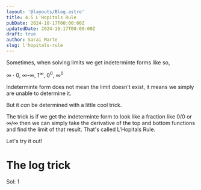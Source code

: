 ```yaml
---
layout: '@layouts/Blog.astro'
title: 4.5 L'Hopitals Rule
pubDate: 2024-10-17T00:00:00Z 
updatedDate: 2024-10-17T00:00:00Z
draft: true 
author: Sarai Marte
slug: l'hopitals-rule
---
```




Sometimes, when solving limits we get indeterminte forms like so,

∞ ⋅ 0, ∞-∞, 1<sup>∞</sup>, 0<sup>0</sup>, ∞<sup>0</sup> 

Indeterminte form does not mean the limit doesn't exist, it means we simply are unable to determine it. 

But it *can* be determined with a little cool trick.

The trick is if we get the indeterminte form to look like a fraction like 0/0 or ∞/∞ then we can simply take the derivative of the top and bottom functions and find the limit of that result. That's called L'Hopitals Rule.  

Let's try it out!

<Latex formula="\lim\limits_{n \to \infty} \frac{\frac{1}{n}}{e^n}" />

<Latex formula="\lim\limits_{x \to \infty} \quad x \ln\left(1 - \frac{5}{x^2}\right)" />

<Latex formula="\lim\limits_{x \to \infty} \quad \frac{\ln(x)}{\ln(\ln(x))}" />

# The log trick

<Latex formula="\lim\limits_{x \to \infty} \left(1 - \frac{1}{x^2}\right)^x" />

Sol: 1
